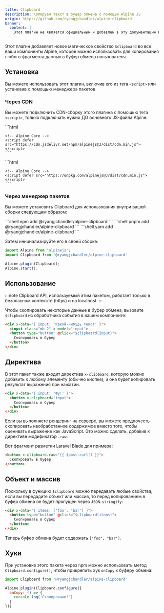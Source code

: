 ```yaml
---
title: Clipboard
description: Копируем текст в буфер обмена с помощью Alpine JS
origin: https://github.com/ryangjchandler/alpine-clipboard
banner:
  content: |
    Этот плагин не является официальным и добавлен в эту документацию переводчиком.
---
```



Этот плагин добавляет новое магическое свойство `$clipboard` во все ваши компоненты Alpine, которое можно использовать для копирования любого фрагмента данных в буфер обмена пользователя.

## Установка

Вы можете использовать этот плагин, включив его из тега `<script>` или установив с помощью менеджера пакетов.

### Через CDN

Вы можете подключить CDN-сборку этого плагина с помощью тега `<script>`, только подключать нужно ДО основного JS-файла Alpine.

<Tabs>
  <TabItem label="jsDelivr CDN">
    ```html
    <!-- Clipboard Plugin -->
    <script defer src="https://cdn.jsdelivr.net/npm/@ryangjchandler/alpine-clipboard@latest/dist/alpine-clipboard.min.js"></script>

    <!-- Alpine Core -->
    <script defer src="https://cdn.jsdelivr.net/npm/alpinejs@3/dist/cdn.min.js"></script>
    ```
  </TabItem>
  <TabItem label="unpkg CDN">
    ```html
    <!-- Clipboard Plugin -->
    <script defer src="https://unpkg.com/@ryangjchandler/alpine-clipboard@2/dist/alpine-clipboard.js"></script>

    <!-- Alpine Core -->
    <script defer src="https://unpkg.com/alpinejs@3/dist/cdn.min.js"></script>
    ```
  </TabItem>
</Tabs>

### Через менеджер пакетов

Вы можете установить Clipboard для использования внутри вашей сборки следующим образом:

<Tabs>
  <TabItem label="npm">
    ```shell
    npm add @ryangjchandler/alpine-clipboard
    ```
  </TabItem>
  <TabItem label="pnpm">
    ```shell
    pnpm add @ryangjchandler/alpine-clipboard
    ```
  </TabItem>
  <TabItem label="yarn">
    ```shell
    yarn add @ryangjchandler/alpine-clipboard
    ```
  </TabItem>
</Tabs>

Затем инициализируйте его в своей сборке:

```js {2, 4}
import Alpine from 'alpinejs';
import Clipboard from '@ryangjchandler/alpine-clipboard'

Alpine.plugin(Clipboard);
Alpine.start();
```

## Использование

:::note
Clipboard API, используемый этим пакетом, работает только в безопасном контексте (https) и на localhost.
:::

Чтобы скопировать некоторые данные в буфер обмена, вызовите `$clipboard` из обработчика события в вашем компоненте:

```html live "$clipboard"
<div x-data="{ input: 'Какой-нибудь текст' }">
  <input class="mb-2" x-model="input">
  <button type="button" @click="$clipboard(input)">
    Скопировать в буфер
  </button>
</div>
```

## Директива

В этот пакет также входит директива `x-clipboard`, которую можно добавить к любому элементу (обычно кнопке), и она будет копировать результат выражения при нажатии.

```html live "x-clipboard"
<div x-data="{ input: 'Фу!' }">
  <button x-clipboard="input">
    Скопировать в буфер
  </button>
</div>
```

Если вы выполняете рендеринг на сервере, вы можете предпочесть скопировать необработанное содержимое вместо того, чтобы оценивать выражение как JavaScript. Это можно сделать, добавив к директиве модификатор `.raw`.

Вот фрагмент разметки Laravel Blade для примера:

```html "x-clipboard.raw"
<button x-clipboard.raw="{{ $post->url() }}">
  Скопировать в буфер
</button>
```

## Объект и массив

Поскольку в функцию `$clipboard` можно передавать любые свойства, если вы передадите объект или массив, то перед копированием в буфер обмена он будет пропущен через `JSON.stringify`:

```html live "$clipboard"
<div x-data="{ items: ['foo', 'bar'] }">
  <button type="button" @click="$clipboard(items)">
    Скопировать в буфер
  </button>
</div>
```
Теперь буфер обмена будет содержать `["foo", "bar"]`.

## Хуки

При установке этого пакета через npm можно использовать метод `Clipboard.configure()`, чтобы прикрепить хук `onCopy` к буферу обмена:

```js "Clipboard.configure"
import Clipboard from '@ryangjchandler/alpine-clipboard'

Alpine.plugin(Clipboard.configure({
  onCopy: () => {
    console.log('Скопировано!')
  }
}))
```
